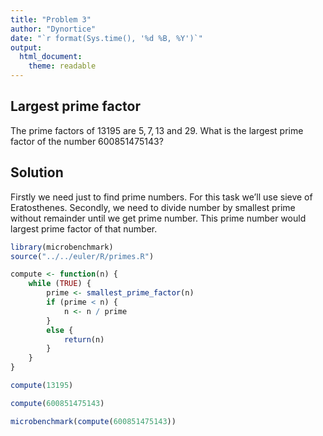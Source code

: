 ```yaml
---
title: "Problem 3"
author: "Dynortice"
date: "`r format(Sys.time(), '%d %B, %Y')`"
output:
  html_document:
    theme: readable
---
```


## Largest prime factor
The prime factors of $13195$ are $5, 7, 13$ and $29$. What is the largest prime factor of the number $600851475143$?

## Solution
Firstly we need just to find prime numbers. For this task we'll use sieve of Eratosthenes. Secondly, we need to divide number by smallest prime without remainder until we get prime number. This prime number would largest prime factor of that number.

```r
library(microbenchmark)
source("../../euler/R/primes.R")
```

```r
compute <- function(n) {
    while (TRUE) {
        prime <- smallest_prime_factor(n)
        if (prime < n) {
            n <- n / prime
        }
        else {
            return(n)
        }
    }
}
```

```r
compute(13195)
```

```r
compute(600851475143)
```

```r
microbenchmark(compute(600851475143))
```